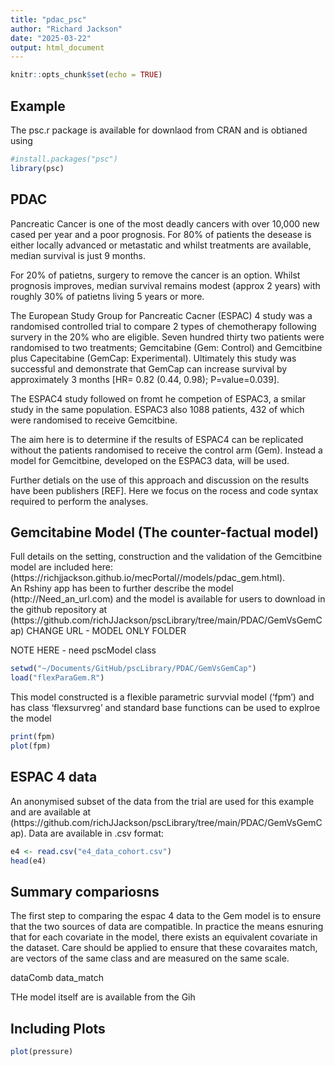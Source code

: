 ```yaml
---
title: "pdac_psc"
author: "Richard Jackson"
date: "2025-03-22"
output: html_document
---
```


```r
knitr::opts_chunk$set(echo = TRUE)
```




## Example

The psc.r package is available for downlaod from CRAN and is obtianed using

```r
#install.packages("psc")
library(psc)
```

## PDAC

Pancreatic Cancer is one of the most deadly cancers with over 10,000 new cased 
per year and a poor prognosis.  For 80% of patients the desease is either locally 
advanced or metastatic and whilst treatments are available, median survival is 
just 9 months.

For 20% of patietns, surgery to remove the cancer is an option.  Whilst 
prognosis improves, median survival remains modest (approx 2 years) with roughly 
30% of patietns living 5 years or more.

The European Study Group for Pancreatic Cacner (ESPAC) 4 study was a randomised
controlled trial to compare 2 types of chemotherapy following survery in the 20% 
who are eligible.  Seven hundred thirty two patients were randomised to two 
treatments; Gemcitabine (Gem: Control) and Gemcitbine plus Capecitabine 
(GemCap: Experimental). Ultimately this study was successful and demonstrate 
that GemCap can increase survival by approximately 3 months [HR= 0.82 
(0.44, 0.98); P=value=0.039].

The ESPAC4 study followed on fromt he competion of ESPAC3, a smilar study in the 
same population.  ESPAC3 also 1088 patients, 432 of which were randomised to 
receive Gemcitbine.

The aim here is to determine if the results of ESPAC4 can be replicated without 
the patients randomised to receive the control arm (Gem).  Instead a 
model for Gemcitbine, developed on the ESPAC3 data, will be used. 

Further detials on the use of this approach and discussion on the results have 
been publishers [REF]. Here we focus on the rocess and code syntax required to 
perform the analyses.

## Gemcitabine Model (The counter-factual model)

Full details on the setting, construction and the validation of the Gemcitbine 
model are included here: (https://richjjackson.github.io/mecPortal//models/pdac_gem.html).  
An Rshiny app has been to further describe the model (http://Need_an_url.com) and
the model is available for users to download in the github repository at (https://github.com/richJJackson/pscLibrary/tree/main/PDAC/GemVsGemCap)
CHANGE URL - MODEL ONLY FOLDER


NOTE HERE - need pscModel class
```r
setwd("~/Documents/GitHub/pscLibrary/PDAC/GemVsGemCap")
load("flexParaGem.R")
```

This model constructed is a flexible parametric survvial model ('fpm') and has class 
'flexsurvreg' and standard base functions can be used to explroe the model

```r
print(fpm)
plot(fpm)
```


## ESPAC 4 data

An anonymised subset of the data from the trial are used for this example and are
available at (https://github.com/richJJackson/pscLibrary/tree/main/PDAC/GemVsGemCap).
Data are available in .csv format:

```r
e4 <- read.csv("e4_data_cohort.csv")
head(e4)
```


## Summary compariosns

The first step to comparing the espac 4 data to the Gem model is to ensure that 
the two sources of data are compatible.  In practice the means esnuring that for 
each covariate in the model, there exists an equivalent covariate in the dataset.
Care should be applied to ensure that these covaraites match, are vectors of the 
same class and are measured on the same scale.

dataComb
data_match






THe model itself are is available from the Gih



## Including Plots


```r
plot(pressure)
```

